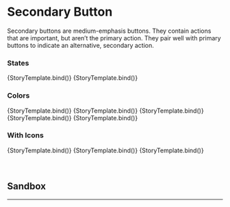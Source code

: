 

<Meta title="Button/Secondary" component={Button} argTypes={argTypes} />


# Secondary Button

Secondary buttons are medium-emphasis buttons. They contain actions that are important,
but aren’t the primary action. They pair well with primary buttons to indicate an
alternative, secondary action.

### States

<Canvas>
  <Story name="Default" args={{ children: "Default" }}>
    {StoryTemplate.bind()}
  </Story>
  <Story name="Disabled" args={{ children: "Disabled", disabled: true }}>
    {StoryTemplate.bind()}
  </Story>
</Canvas>

<br />

### Colors

<Canvas>
  <Story name="Blue" args={{ children: "Blue", color: "blue" }}>
    {StoryTemplate.bind()}
  </Story>
  <Story name="Greyscale" args={{ children: "Greyscale", color: "greyscale" }}>
    {StoryTemplate.bind()}
  </Story>
  <Story name="Green" args={{ children: "Green", color: "green" }}>
    {StoryTemplate.bind()}
  </Story>
  <Story name="Yellow" args={{ children: "Yellow", color: "yellow" }}>
    {StoryTemplate.bind()}
  </Story>
  <Story name="Red" args={{ children: "Red", color: "red" }}>
    {StoryTemplate.bind()}
  </Story>
</Canvas>

### With Icons

<Canvas>
  <Story
    name="Start Icon"
    args={{ ...iconPlacementProps("secondary").start.args }}
    parameters={{ ...iconPlacementProps("secondary").start.parameters }}
  >
    {StoryTemplate.bind()}
  </Story>
  <Story
    name="End Icon"
    args={{ ...iconPlacementProps("secondary").end.args }}
    parameters={{ ...iconPlacementProps("secondary").end.parameters }}
  >
    {StoryTemplate.bind()}
  </Story>
  <Story
    name="Double Icons"
    args={{ ...iconPlacementProps("secondary").double.args }}
    parameters={{ ...iconPlacementProps("secondary").double.parameters }}
  >
    {StoryTemplate.bind()}
  </Story>
</Canvas>

<br />
<br />
<br />

## Sandbox

<Canvas>
  <Story
    story={secondaryButton}
    name="Sandbox"
    parameters={{ layout: "centered" }}
  />
</Canvas>

<ArgsTable of={secondaryButton} story="Sandbox" />

<hr />
